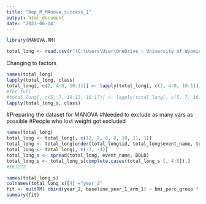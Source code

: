 ---
title: "Rep_M_MAnova_success_1"
output: html_document
date: "2023-06-14"
---

```{r}
library(MANOVA.RM)
```

```{r}
total_long <- read.csv(r"(C:\Users\User\OneDrive - University of Wyoming\Desktop - Copy\Lab\abcd\0_Working\Clean data\Finalized\MATCHED_subs_with_2yeardata_bmiperc_long.csv)")
```

Changing to factors

```{r}
names(total_long)
lapply(total_long, class)
total_long[, c(2, 4:8, 10:11)] <- lapply(total_long[, c(2, 4:8, 10:11)],as.factor)
#for full
#total_long[, c(5, 7, 10:13, 16:17)] <- lapply(total_long[, c(5, 7, 10:13, 16:17)],as.factor)
lapply(total_long_s, class)
```


#Preparing the dataset for MANOVA
#Needed to exclude as many vars as possible
#People who lost weight got excluded
```{r}
names(total_long)
total_long <- total_long[, c(12, 7, 8, 8, 10, 11, 1)]
total_long <- total_long[order(total_long$id, total_long$event_name, total_long$ROI),]
total_long <- total_long[, c(-3, -4)]
total_long_s <- spread(total_long, event_name, BOLD)
total_long_s <- total_long_s[complete.cases(total_long_s [, 4:5]),]
#161172


```

```{r}
names(total_long_s)
colnames(total_long_s)[4] ="year_2"
fit <- multRM( cbind(year_2, baseline_year_1_arm_1) ~ bmi_perc_group * ROI, data = total_long_s, subject = "id", within = "ROI", iter = 1)
summary(fit)

```

